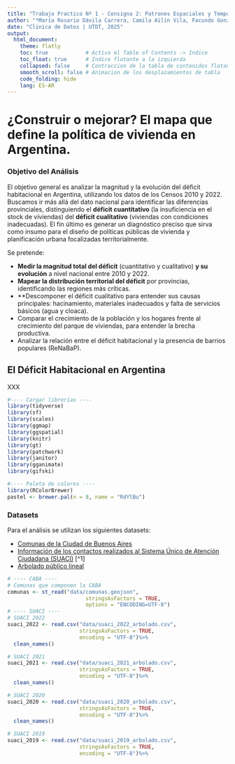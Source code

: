 ```yaml
---
title: "Trabajo Practico Nº 1 - Consigna 2: Patrones Espaciales y Temporales"
author: "*María Rosario Dávila Carrera, Camila Ailín Vila, Facundo Gonzalez Cura*"
date: "Clinica de Datos | UTDT, 2025"
output: 
  html_document:
    theme: flatly
    toc: true            # Activa el Table of Contents -> Indice
    toc_float: true      # Indice flotante a la izquierda
    collapsed: false     # Contraccion de la tabla de contenidos flotante
    smooth_scroll: false # Animacion de los desplazamientos de tabla
    code_folding: hide
    lang: ES-AR
---
```

# ¿Construir o mejorar? El mapa que define la política de vivienda en Argentina.

### Objetivo del Análisis

El objetivo general es analizar la magnitud y la evolución del déficit habitacional en Argentina, utilizando los datos de los Censos 2010 y 2022. Buscamos ir más allá del dato nacional para identificar las diferencias provinciales, distinguiendo el **déficit cuantitativo** (la insuficiencia en el stock de viviendas) del **déficit cualitativo** (viviendas con condiciones inadecuadas). El fin último es generar un diagnóstico preciso que sirva como insumo para el diseño de políticas públicas de vivienda y planificación urbana  focalizadas territorialmente.

Se pretende:

-   **Medir la magnitud total del déficit** (cuantitativo y cualitativo) **y su evolución** a nivel nacional entre 2010 y 2022.
-   **Mapear la distribución territorial del déficit** por provincias, identificando las regiones más críticas.
-   **Descomponer el déficit cualitativo para entender sus causas principales: hacinamiento, materiales inadecuados y falta de servicios básicos (agua y cloaca).
-   Comparar el crecimiento de la población y los hogares frente al crecimiento del parque de viviendas, para entender la brecha productiva.
-   Analizar la relación entre el déficit habitacional y la presencia de barrios populares (ReNaBaP).

## El Déficit Habitacional en Argentina

XXX

```r
#---- Cargar librerías ----
library(tidyverse)
library(sf)
library(scales)
library(ggmap)
library(ggspatial)
library(knitr) 
library(gt) 
library(patchwork)
library(janitor)
library(gganimate)
library(gifski)

#---- Paleta de colores ----
library(RColorBrewer)
pastel <- brewer.pal(n = 8, name = "RdYlBu")
```

### Datasets

Para el análisis se utilizan los siguientes datasets:

-   [Comunas de la Ciudad de Buenos Aires](https://data.buenosaires.gob.ar/dataset/comunas)
-   [Información de los contactos realizados al Sistema Único de Atención Ciudadana (SUACI)](https://data.buenosaires.gob.ar/sv/dataset/sistema-unico-atencion-ciudadana) [^1]
-   [Arbolado público lineal](https://data.buenosaires.gob.ar/sv/dataset/arbolado-publico-lineal)

```r
# ---- CABA ----
# Comunas que componen la CABA
comunas <- st_read("data/comunas.geojson",
                         stringsAsFactors = TRUE,
                         options = "ENCODING=UTF-8")
# ---- SUACI ----
# SUACI 2022
suaci_2022 <- read.csv("data/suaci_2022_arbolado.csv",
                       stringsAsFactors = TRUE,
                       encoding = "UTF-8")%>%
  clean_names()

# SUACI 2021
suaci_2021 <- read.csv("data/suaci_2021_arbolado.csv",
                       stringsAsFactors = TRUE,
                       encoding = "UTF-8")%>%
  clean_names()

# SUACI 2020
suaci_2020 <- read.csv("data/suaci_2020_arbolado.csv",
                       stringsAsFactors = TRUE,
                       encoding = "UTF-8")%>%
  clean_names()

# SUACI 2019
suaci_2019 <- read.csv("data/suaci_2019_arbolado.csv",
                       stringsAsFactors = TRUE,
                       encoding = "UTF-8")%>%
  
```
